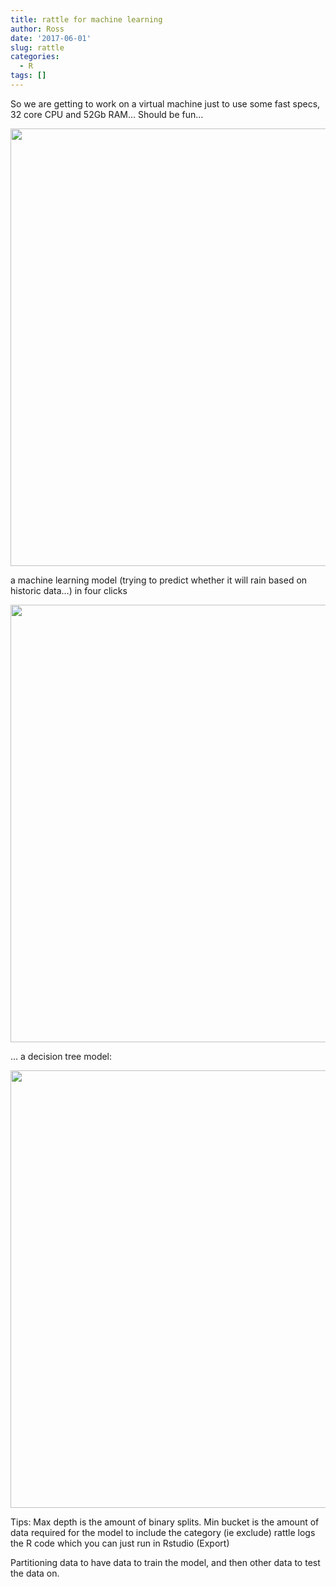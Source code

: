 ```yaml
---
title: rattle for machine learning
author: Ross
date: '2017-06-01'
slug: rattle
categories:
  - R
tags: []
---
```


So we are getting to work on a virtual machine just to use some fast specs, 32 core CPU and 52Gb RAM... Should be fun...

<img src="https://github.com/rosseji/factfig/blob/master/images/cloud.png?raw=true" width="700">

a machine learning model (trying to predict whether it will rain based on historic data...) in four clicks

<img src="https://github.com/rosseji/factfig/blob/master/images/first%20model.png?raw=true" width="700">

... a decision tree model:

<img src="https://github.com/rosseji/factfig/blob/master/images/model1%20tree.png?raw=true" width="700">


Tips: 
Max depth is the amount of binary splits.
Min bucket is the amount of data required for the model to include the category (ie exclude)
rattle logs the R code which you can just run in Rstudio (Export)

Partitioning data to have data to train the model, and then other data to test the data on.